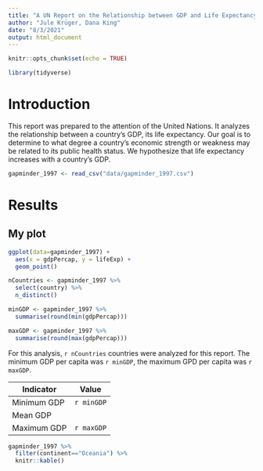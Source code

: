 ```yaml
---
title: "A UN Report on the Relationship between GDP and Life Expectancy"
author: "Jule Krüger, Dana King"
date: "8/3/2021"
output: html_document
---
```


```r
knitr::opts_chunk$set(echo = TRUE)
```

```r
library(tidyverse)
```
# Introduction
This report was prepared to the attention of the United Nations. It analyzes the relationship between a country's GDP, its life expectancy. Our goal is to determine to what degree a country’s economic strength or weakness may be related to its public health status. We hypothesize that  life expectancy increases with a country's GDP.

```r
gapminder_1997 <- read_csv("data/gapminder_1997.csv")
```

# Results

## My plot
```r
ggplot(data=gapminder_1997) +
  aes(x = gdpPercap, y = lifeExp) +
  geom_point()
```

```r
nCountries <- gapminder_1997 %>% 
  select(country) %>% 
  n_distinct()

minGDP <- gapminder_1997 %>% 
  summarise(round(min(gdpPercap)))

maxGDP <- gapminder_1997 %>% 
  summarise(round(max(gdpPercap)))

```

For this analysis, `r nCountries` countries were analyzed for this report. The minimum GDP per capita was `r minGDP`, the maximum GPD per capita was `r maxGDP`.

| Indicator  |  Value |
|---|---|
|  Minimum GDP | `r minGDP`   |
|  Mean GDP | |
|  Maximum GDP |  `r maxGDP` |

```r
gapminder_1997 %>% 
  filter(continent=="Oceania") %>% 
  knitr::kable()
```


